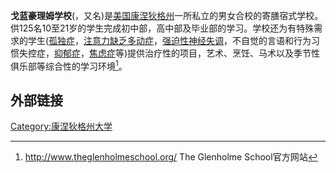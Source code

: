 {{unreferenced|time=2014-05-13T05:08:44+00:00}}
{{Infobox University
| Name = <big>戈蓝豪理姆学校</big>
| EnglishName = <small>The Glenholme School<br>Devereux Glenholme School
| SealImage = 
| SealInfo = 
| Motto = 
| Established = 1968
| Type = 
| President = 
| Secretary = 
| Location = 康涅狄格州华盛顿镇，Sabbaday路81号
| Campus = 
| AreaTotal = 
| Department = 
| Faculty = 
| Professor =
| Associate Professor = 
| Assistant Professor = 
| Lecturer = 
| Student = 
| Undergraduate = 
| Postgraduate =  
| former_names      = 
| affiliations      = 
| Colors = 
| Website = [http://www.theglenholmeschool.org/ 戈蓝豪理姆学校官网]
}}
'''戈蓝豪理姆学校'''({{lang-en|The Glenholme School}}，又名{{lang|en|Devereux Glenholme School}})是[[美国|美国]][[康涅狄格州|康涅狄格州]]一所私立的男女合校的寄膳宿式学校。供125名10至21岁的学生完成初中部，高中部及毕业部的学习。学校还为有特殊需求的学生([[孤独症|孤独症]]，[[注意力缺乏多动症|注意力缺乏多动症]]，[[强迫性神经失调|强迫性神经失调]]，不自觉的言语和行为习惯失控症，[[抑郁症|抑郁症]]，[[焦虑症|焦虑症]]等)提供治疗性的项目，艺术、烹饪、马术以及季节性俱乐部等综合性的学习环境<ref name="The Glenholme School">http://www.theglenholmeschool.org/ {{Wayback|url=http://www.theglenholmeschool.org/ |date=20210126010850 }} The Glenholme School官方网站</ref>。

==外部链接==
<references/>

{{学校小作品}}

[[Category:康涅狄格州大学|Category:康涅狄格州大学]]